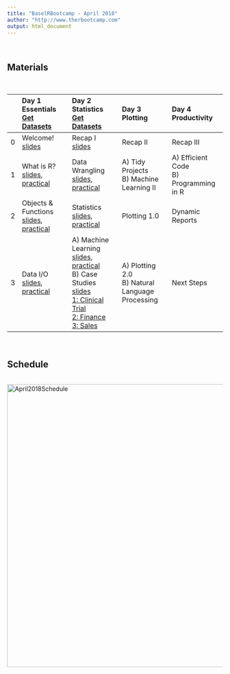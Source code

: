 ```yaml
---
title: "BaselRBootcamp - April 2018"
author: "http://www.therbootcamp.com"
output: html_document
---
```



<br>

## Materials

<br>

|  | Day 1<br>Essentials<br>[Get Datasets](https://github.com/therbootcamp/BaselRBootcamp_2018April/blob/master/_sessions/_data/data_BaselRBoocamp_Day1.zip?raw=true) | Day 2<br>Statistics<br>[Get Datasets](https://github.com/therbootcamp/BaselRBootcamp_2018April/blob/master/_sessions/_data/data_BaselRBootcamp_Day2.zip?raw=true) | Day 3<br>Plotting | Day 4<br> Productivity |
|:--|:-------------|:-------------|:-------------|:--------------|
|0| Welcome!<br>[slides](_sessions/D1S0_Intro/Intro.html) | Recap I<br>[slides](_sessions/D2S0_Recap/Recap_I.html) | Recap II| Recap III |
|1| What is R?<br>[slides](_sessions/D1S1_WhatIsR/What_is_R.html), [practical](_sessions/D1S1_WhatIsR/What_is_R_practical.html) | Data Wrangling<br>[slides](_sessions/D2S1_Wrangling/Wrangling.html), [practical](_sessions/D2S1_Wrangling/Wrangling_practical.html) |A) Tidy Projects<br>B) Machine Learning II| A) Efficient Code<br> B) Programming in R|
|2|  Objects & Functions<br>[slides](_sessions/D1S2_Objects/Objects.html), [practical](_sessions/D1S2_Objects/Objects_practical.html) | Statistics<br>[slides](_sessions/D2S2_Statistics/Statistics.html), [practical](_sessions/D2S2_Statistics/Statistics_practical.html)| Plotting 1.0|  Dynamic Reports|
|3|   Data I/O<br>[slides](_sessions/D1S3_DataIO/Data_IO.html), [practical](_sessions/D1S3_DataIO/Data_IO_practical.html) |A) Machine Learning<br>[slides](_sessions/D2S3_MachineLearning/MachineLearning.html), [practical](_sessions/D2S3_MachineLearning/MachineLearning_practical.html)<br>B) Case Studies<br>[slides](_sessions/D2S3_Choose/Choose_D2S3.html)<br>[1: Clinical Trial](_sessions/D2S3_CaseStudies/Clinical_Data_Case_Study.html)<br>[2: Finance ](_sessions/D2S3_CaseStudies/Financial_Data_Case_Study.html)<br>[3: Sales ](_sessions/D2S3_CaseStudies/Sales_Data_Case_Study.html)| A) Plotting 2.0<br> B) Natural Language Processing| Next Steps|

<!---
|  | Day 1<br>Essentials | Day 2<br>Statistics | Day 3<br>Plotting | Day 4<br> Productivity |
|:--|:-------------|:-------------|:-------------|:--------------|
|0| Welcome!<br>[slides](_sessions/D1S0_Intro/Intro.html) | Recap I<br>[slides](_sessions/D2S0_Recap/Recap_I.html) | Recap II<br>[slides](_sessions/D3S0_Recap/Recap_II.html)| Recap III<br>[slides](_sessions/D4S0_Recap/Recap_III.html) |
|1| What is R?<br>[slides](_sessions/D1S1_WhatIsR/What_is_R.html), [practical](_sessions/D1S1_WhatIsR/What_is_R_practical.html), [solutions](_sessions/D1S1_WhatIsR/What_is_R_practical_answers.html) | Data Wrangling<br> [slides](_sessions/D2S1_Wrangling/Wrangling.html), [practical](_sessions/D2S1_Wrangling/Wrangling_practical.html), [solutions](_sessions/D2S1_Wrangling/Wrangling_practical_answers.html) |A) Tidy Projects<br>[slides](_sessions/D3S1_Tidying/Tidying.html), [practical](_sessions/D3S1_Tidying/Tidying_practical.html)<br>B) Machine Learning II| A) Efficient Code<br>[slides](_sessions/D4S1_EfficientCode/EfficientCode.html), [practical](_sessions/D4S1_EfficientCode/EfficientCode_practical.html) <br> B) Programming in R|
|2|  Objects & Functions<br>[slides](_sessions/D1S2_Objects/Objects.html), [practical](_sessions/D1S2_Objects/Objects_practical.html), [solutions](_sessions/D1S2_Objects/Objects_practical_answers.html) | Statistics<br> [slides](_sessions/D2S2_Statistics/Statistics.html), [practical](_sessions/D2S2_Statistics/Statistics_practical.html), [solutions](_sessions/D2S2_Statistics/Statistics_practical_answers.html)| Plotting 1.0<br>[slides](_sessions/D3S2_PlottingI/PlottingI.html), [practical](_sessions/D3S2_PlottingI/PlottingI_practical.html)|  Dynamic Reports<br>[slides](_sessions/D4S2_DynamicReports/DynamicReports.html), [practical](_sessions/D4S2_DynamicReports/DynamicReports_practical.html)|
|3|   Data I/O<br>[slides](_sessions/D1S3_DataIO/Data_IO.html), [practical](_sessions/D1S3_DataIO/Data_IO_practical.html), [solutions](_sessions/D1S3_DataIO/Data_IO_practical_answers.html) |A) Machine Learning<br> [slides](_sessions/D2S3_MachineLearning/MachineLearning.html)<br>[practical](_sessions/D2S3_MachineLearning/MachineLearning_practical.html), [solutions](_sessions/D2S3_MachineLearning/MachineLearning_practical_answers.html)<br>B) Case Studies<br>[slides]()<br>[1: Clinical Trial](_sessions/DXX_CaseStudies/Clinical_Data_Case_Study.html)<br>[2: Sales ](_sessions/DXX_CaseStudies/Sales_Data_Case_Study.html)| A) Plotting 2.0<br>[slides](_sessions/D3S3_PlottingII/PlottingII.html), [practical](_sessions/D3S3_PlottingII/PlottingII_practical.html) <br> B) Natural Language Processing| Next Steps<br>[slides](_sessions/D4S3_NextSteps/NextSteps.html)|
--->


<br>

## Schedule


<p align="center"><br>
    <a href="https://therbootcamp.github.io/BaselRBootcamp_2018April/schedule.html"><img border="0" alt="April2018Schedule" src="https://github.com/therbootcamp/therbootcamp.github.io/blob/master/_sessions/_image/schedule_2018Apr.png?raw=true" width=660></a><br>


<!---

<br>

## Recommended readings

<br>

<table width="60%" border="0">
  <tr>    
  <td> <a href="http://r4ds.had.co.nz/"><img border="0" alt="W3Schools" src="http://r4ds.had.co.nz/cover.png" width="100" height="100"></a></td>
  <td><a href="https://bookdown.org/ndphillips/YaRrr/"><img border="0" alt="W3Schools" src="https://bookdown.org/ndphillips/YaRrr/images/YaRrr_Cover.jpg" width="100" height="100"></a></td>
  <td><a href="http://adv-r.had.co.nz/"><img border="0" alt="W3Schools" src="https://images.tandf.co.uk/common/jackets/amazon/978146658/9781466586963.jpg" width="100" height="100"></a>
</td>
  </tr>
</table>
<br>

R for Data Science by Grolemund and Wickham: [http://r4ds.had.co.nz/](http://r4ds.had.co.nz/)
<br>
YaRrr! The Pirate's Guide to R! [https://bookdown.org/ndphillips/YaRrr/](https://bookdown.org/ndphillips/YaRrr/)
<br>
Advanced R by Wickham: [http://adv-r.had.co.nz/](http://adv-r.had.co.nz/) 

--->



